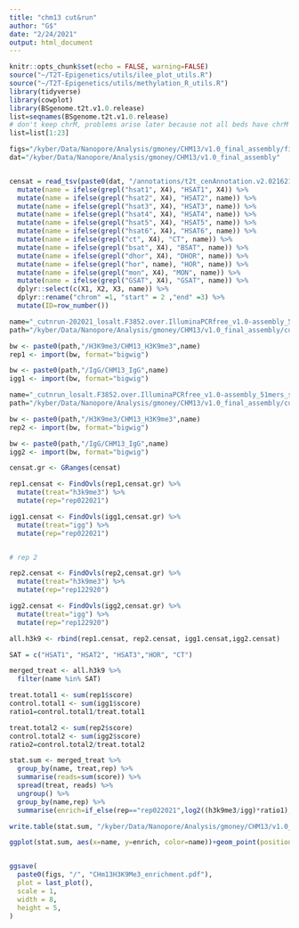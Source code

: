 ```yaml
---
title: "chm13 cut&run"
author: "G$"
date: "2/24/2021"
output: html_document
---
```



```r
knitr::opts_chunk$set(echo = FALSE, warning=FALSE)
source("~/T2T-Epigenetics/utils/ilee_plot_utils.R")
source("~/T2T-Epigenetics/utils/methylation_R_utils.R")
library(tidyverse)
library(cowplot)
library(BSgenome.t2t.v1.0.release)
list=seqnames(BSgenome.t2t.v1.0.release)
# don't keep chrM, problems arise later because not all beds have chrM
list=list[1:23]
```

```r
figs="/kyber/Data/Nanopore/Analysis/gmoney/CHM13/v1.0_final_assembly/figures"
dat="/kyber/Data/Nanopore/Analysis/gmoney/CHM13/v1.0_final_assembly"


censat = read_tsv(paste0(dat, "/annotations/t2t_cenAnnotation.v2.021621.bed"), col_names = F) %>%
  mutate(name = ifelse(grepl("hsat1", X4), "HSAT1", X4)) %>%
  mutate(name = ifelse(grepl("hsat2", X4), "HSAT2", name)) %>%
  mutate(name = ifelse(grepl("hsat3", X4), "HSAT3", name)) %>%
  mutate(name = ifelse(grepl("hsat4", X4), "HSAT4", name)) %>%
  mutate(name = ifelse(grepl("hsat5", X4), "HSAT5", name)) %>%
  mutate(name = ifelse(grepl("hsat6", X4), "HSAT6", name)) %>%
  mutate(name = ifelse(grepl("ct", X4), "CT", name)) %>%
  mutate(name = ifelse(grepl("bsat", X4), "BSAT", name)) %>%
  mutate(name = ifelse(grepl("dhor", X4), "DHOR", name)) %>%
  mutate(name = ifelse(grepl("hor", name), "HOR", name)) %>%
  mutate(name = ifelse(grepl("mon", X4), "MON", name)) %>%
  mutate(name = ifelse(grepl("GSAT", X4), "GSAT", name)) %>%
  dplyr::select(c(X1, X2, X3, name)) %>%
  dplyr::rename("chrom" =1, "start" = 2 ,"end" =3) %>%
  mutate(ID=row_number())

```

```r

name="_cutnrun-202021_losalt.F3852.over.IlluminaPCRfree_v1.0-assembly_51mers_single_mrg_meryl_sort.bigwig"
path="/kyber/Data/Nanopore/Analysis/gmoney/CHM13/v1.0_final_assembly/cut_and_run/210204_alignments/022021_CUTRUN"

bw <- paste0(path,"/H3K9me3/CHM13_H3K9me3",name)
rep1 <- import(bw, format="bigwig")

bw <- paste0(path,"/IgG/CHM13_IgG",name)
igg1 <- import(bw, format="bigwig")

name="_cutnrun_losalt.F3852.over.IlluminaPCRfree_v1.0-assembly_51mers_single_mrg_meryl_sort.bigwig"
path="/kyber/Data/Nanopore/Analysis/gmoney/CHM13/v1.0_final_assembly/cut_and_run/210204_alignments/122920_CUTRUN"

bw <- paste0(path,"/H3K9me3/CHM13_H3K9me3",name)
rep2 <- import(bw, format="bigwig")

bw <- paste0(path,"/IgG/CHM13_IgG",name)
igg2 <- import(bw, format="bigwig")
```

```r
censat.gr <- GRanges(censat)

rep1.censat <- FindOvls(rep1,censat.gr) %>%
  mutate(treat="h3k9me3") %>%
  mutate(rep="rep022021")

igg1.censat <- FindOvls(igg1,censat.gr) %>%
  mutate(treat="igg") %>%
  mutate(rep="rep022021")


# rep 2

rep2.censat <- FindOvls(rep2,censat.gr) %>%
  mutate(treat="h3k9me3") %>%
  mutate(rep="rep122920")

igg2.censat <- FindOvls(igg2,censat.gr) %>%
  mutate(treat="igg") %>%
  mutate(rep="rep122920")

all.h3k9 <- rbind(rep1.censat, rep2.censat, igg1.censat,igg2.censat)
```


```r

SAT = c("HSAT1", "HSAT2", "HSAT3","HOR", "CT")

merged_treat <- all.h3k9 %>%
  filter(name %in% SAT)

treat.total1 <- sum(rep1$score)
control.total1 <- sum(igg1$score)
ratio1=control.total1/treat.total1

treat.total2 <- sum(rep2$score)
control.total2 <- sum(igg2$score)
ratio2=control.total2/treat.total2

stat.sum <- merged_treat %>%
  group_by(name, treat,rep) %>%
  summarise(reads=sum(score)) %>%
  spread(treat, reads) %>%
  ungroup() %>%
  group_by(name,rep) %>%
  summarise(enrich=if_else(rep=="rep022021",log2((h3k9me3/igg)*ratio1),log2((h3k9me3/igg)*ratio2)))

write.table(stat.sum, "/kyber/Data/Nanopore/Analysis/gmoney/CHM13/v1.0_final_assembly/cut_and_run/H3K9me3_51merintersections_log2FC", row.names = F, quote=F, sep="\t")

ggplot(stat.sum, aes(x=name, y=enrich, color=name))+geom_point(position = "dodge",size=2.5)+ scale_color_manual(values = censatColors, drop = FALSE)+geom_hline(yintercept = 0, linetype="dashed")+facet_wrap(~rep)


ggsave(
  paste0(figs, "/", "CHm13H3K9Me3_enrichment.pdf"),
  plot = last_plot(),
  scale = 1,
  width = 8,
  height = 5,
)

```




